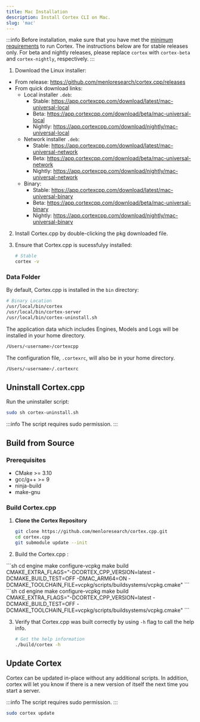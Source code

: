 ```yaml
---
title: Mac Installation
description: Install Cortex CLI on Mac.
slug: 'mac'
---
```



:::info
Before installation, make sure that you have met the [minimum requirements](/docs/installation#minimum-requirements) to run Cortex.
The instructions below are for stable releases only. For beta and nightly releases, please replace `cortex` with `cortex-beta` and `cortex-nightly`, respectively.
:::

1. Download the Linux installer:
- From release: https://github.com/menloresearch/cortex.cpp/releases
- From quick download links:
    - Local installer `.deb`:
        - Stable: https://app.cortexcpp.com/download/latest/mac-universal-local
        - Beta: https://app.cortexcpp.com/download/beta/mac-universal-local
        - Nightly: https://app.cortexcpp.com/download/nightly/mac-universal-local
    - Network installer `.deb`:
        - Stable: https://app.cortexcpp.com/download/latest/mac-universal-network
        - Beta: https://app.cortexcpp.com/download/beta/mac-universal-network
        - Nightly: https://app.cortexcpp.com/download/nightly/mac-universal-network
    - Binary:
        - Stable: https://app.cortexcpp.com/download/latest/mac-universal-binary
        - Beta: https://app.cortexcpp.com/download/beta/mac-universal-binary
        - Nightly: https://app.cortexcpp.com/download/nightly/mac-universal-binary

2. Install Cortex.cpp by double-clicking the pkg downloaded file.

3. Ensure that Cortex.cpp is sucessfulyy installed:
    ```bash
    # Stable
    cortex -v
    ```

### Data Folder

By default, Cortex.cpp is installed in the `bin` directory:

```sh
# Binary Location
/usr/local/bin/cortex
/usr/local/bin/cortex-server
/usr/local/bin/cortex-uninstall.sh
```

The application data which includes Engines, Models and Logs will be installed in your home directory.
```sh
/Users/<username>/cortexcpp
```

The configuration file, `.cortexrc`, will also be in your home directory.
```sh
/Users/<username>/.cortexrc
```
## Uninstall Cortex.cpp

Run the uninstaller script:

```bash
sudo sh cortex-uninstall.sh
```

:::info
The script requires sudo permission.
:::

## Build from Source

### Prerequisites
- CMake >= 3.10
- gcc/g++ >= 9
- ninja-build
- make-gnu

### Build Cortex.cpp

1. **Clone the Cortex Repository**
   ```bash
   git clone https://github.com/menloresearch/cortex.cpp.git
   cd cortex.cpp
   git submodule update --init
   ```
2. Build the Cortex.cpp :

  <Tabs>
    <TabItem value="Mac Silicon" label="Mac Silicon">
    ```sh
    cd engine
    make configure-vcpkg
    make build CMAKE_EXTRA_FLAGS="-DCORTEX_CPP_VERSION=latest -DCMAKE_BUILD_TEST=OFF -DMAC_ARM64=ON -DCMAKE_TOOLCHAIN_FILE=vcpkg/scripts/buildsystems/vcpkg.cmake"
    ```
    </TabItem>
    <TabItem value="Mac Intel" label="Mac Intel">
    ```sh
    cd engine
    make configure-vcpkg
    make build CMAKE_EXTRA_FLAGS="-DCORTEX_CPP_VERSION=latest -DCMAKE_BUILD_TEST=OFF -DCMAKE_TOOLCHAIN_FILE=vcpkg/scripts/buildsystems/vcpkg.cmake"
    ```
    </TabItem>
  </Tabs>

3. Verify that Cortex.cpp was built correctly by using `-h` flag to call the help info.

    ```sh
    # Get the help information
    ./build/cortex -h
    ```

## Update Cortex

Cortex can be updated in-place without any additional scripts. In addition, cortex will let you know if there is a new version of itself the next
time you start a server.

:::info
The script requires sudo permission.
:::

```bash
sudo cortex update
```
